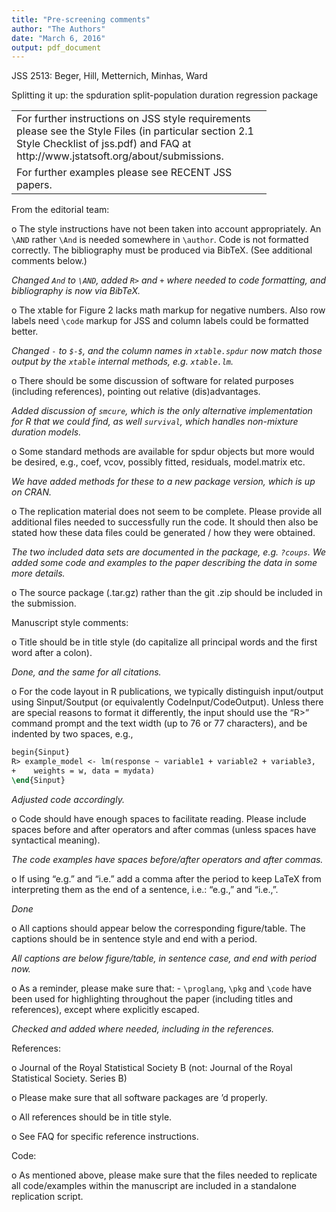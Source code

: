 ```yaml
---
title: "Pre-screening comments"
author: "The Authors"
date: "March 6, 2016"
output: pdf_document
---
```


JSS 2513: Beger, Hill, Metternich, Minhas, Ward

Splitting it up: the spduration split-population duration regression package

---------------------------------------------------------
For further instructions on JSS style requirements please see the Style Files (in particular section 2.1 Style Checklist of jss.pdf) and FAQ at http://www.jstatsoft.org/about/submissions.

For further examples please see RECENT JSS papers.
---------------------------------------------------------


From the editorial team:

o The style instructions have not been taken into account appropriately. An `\AND` rather `\And` is needed somewhere in `\author`. Code is not formatted correctly. The bibliography must be produced via BibTeX. (See additional comments below.)

*Changed `And` to `\AND`, added `R>` and `+` where needed to code formatting, and bibliography is now via BibTeX.*

o The xtable for Figure 2 lacks math markup for negative numbers. Also row labels need `\code` markup for JSS and column labels could be formatted better.

*Changed `-` to `$-$`, and the column names in `xtable.spdur` now match those output by the `xtable` internal methods, e.g. `xtable.lm`.* 

o There should be some discussion of software for related purposes (including references), pointing out relative (dis)advantages.

*Added discussion of `smcure`, which is the only alternative implementation for R that we could find, as well `survival`, which handles non-mixture duration models.*

o Some standard methods are available for spdur objects but more would be desired, e.g., coef, vcov, possibly fitted, residuals, model.matrix etc.

*We have added methods for these to a new package version, which is up on CRAN.*

o The replication material does not seem to be complete. Please provide all additional files needed to successfully run the code. It should then also be stated how these data files could be generated / how they were obtained.

*The two included data sets are documented in the package, e.g. `?coups`. We added some code and examples to the paper describing the data in some more details.*

o The source package (.tar.gz) rather than the git .zip should be included in the submission.


Manuscript style comments:

o Title should be in title style (do capitalize all principal words and the first word after a colon).

*Done, and the same for all citations.*

o For the code layout in R publications, we typically distinguish input/output using Sinput/Soutput (or equivalently CodeInput/CodeOutput). Unless there are special reasons to format it differently, the input should use the “R>” command prompt and the text width (up to 76 or 77 characters), and be indented by two spaces, e.g.,

```latex
begin{Sinput}
R> example_model <- lm(response ~ variable1 + variable2 + variable3, 
+    weights = w, data = mydata)
\end{Sinput}
```

*Adjusted code accordingly.*

o Code should have enough spaces to facilitate reading.  Please include spaces before and after operators and after commas (unless spaces have syntactical meaning).

*The code examples have spaces before/after operators and after commas.*

o If using "e.g." and "i.e." add a comma after the period to keep LaTeX from interpreting them as the end of a sentence, i.e.: "e.g., " and "i.e., ".

*Done*

o All captions should appear below the corresponding figure/table. The captions should be in sentence style and end with a period.

*All captions are below figure/table, in sentence case, and end with period now.*

o As a reminder, please make sure that:
	- `\proglang`, `\pkg` and `\code` have been used for highlighting throughout the paper (including titles and references), except where explicitly escaped.

*Checked and added where needed, including in the references.*

References:

o Journal of the Royal Statistical Society B (not: Journal of the Royal Statistical Society. Series B)

o Please make sure that all software packages are \cite{}'d properly.

o All references should be in title style.

o See FAQ for specific reference instructions.


Code:

o As mentioned above, please make sure that the files needed to replicate all code/examples within the manuscript are included in a standalone replication script.

